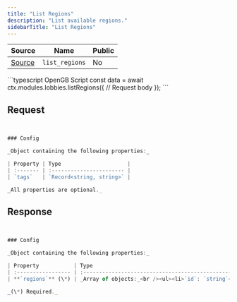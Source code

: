 ```yaml
---
title: "List Regions"
description: "List available regions."
sidebarTitle: "List Regions"
---
```


| Source                                                                                                      | Name       | Public     |
| ----------------------------------------------------------------------------------------------------------- | ---------- | ---------- |
| [Source](https://github.com/rivet-gg/opengb-modules/tree/main/modules/lobbies/scripts/list_regions.ts) | `list_regions` | No |

<RequestExample>
```typescript OpenGB Script
const data = await ctx.modules.lobbies.listRegions({
  // Request body
});
```

</RequestExample>

## Request

```typescript


### Config

_Object containing the following properties:_

| Property | Type                     |
| :------- | :----------------------- |
| `tags`   | `Record<string, string>` |

_All properties are optional._

```

## Response

```typescript


### Config

_Object containing the following properties:_

| Property           | Type                                                                                                                                                  |
| :----------------- | :---------------------------------------------------------------------------------------------------------------------------------------------------- |
| **`regions`** (\*) | _Array of objects:_<br /><ul><li>`id`: `string`</li><li>`display_name`: `string`</li><li>`latitude`: `number`</li><li>`longitude`: `number`</li></ul> |

_(\*) Required._

```
